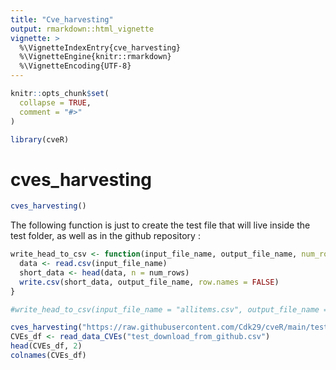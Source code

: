 ```yaml
---
title: "Cve_harvesting"
output: rmarkdown::html_vignette
vignette: >
  %\VignetteIndexEntry{cve_harvesting}
  %\VignetteEngine{knitr::rmarkdown}
  %\VignetteEncoding{UTF-8}
---
```


```r
knitr::opts_chunk$set(
  collapse = TRUE,
  comment = "#>"
)
```

```r
library(cveR)
```

<!-- WARNING - This vignette is generated by {fusen} from /dev/flat_cves-harvesting.Rmd: do not edit by hand -->

# cves_harvesting

```r
cves_harvesting()
```

The following function is just to create the test file that will live inside the test folder, as well as in the github repository :


```r
write_head_to_csv <- function(input_file_name, output_file_name, num_rows = 6) {
  data <- read.csv(input_file_name)
  short_data <- head(data, n = num_rows)
  write.csv(short_data, output_file_name, row.names = FALSE)
}

```

```r
#write_head_to_csv(input_file_name = "allitems.csv", output_file_name = "tests/testthat/allitems_test.csv", num_rows = 60)
```

```r
cves_harvesting("https://raw.githubusercontent.com/Cdk29/cveR/main/tests/testthat/allitems_test.csv", "test_download_from_github.csv")
CVEs_df <- read_data_CVEs("test_download_from_github.csv")
head(CVEs_df, 2)
colnames(CVEs_df)
```

